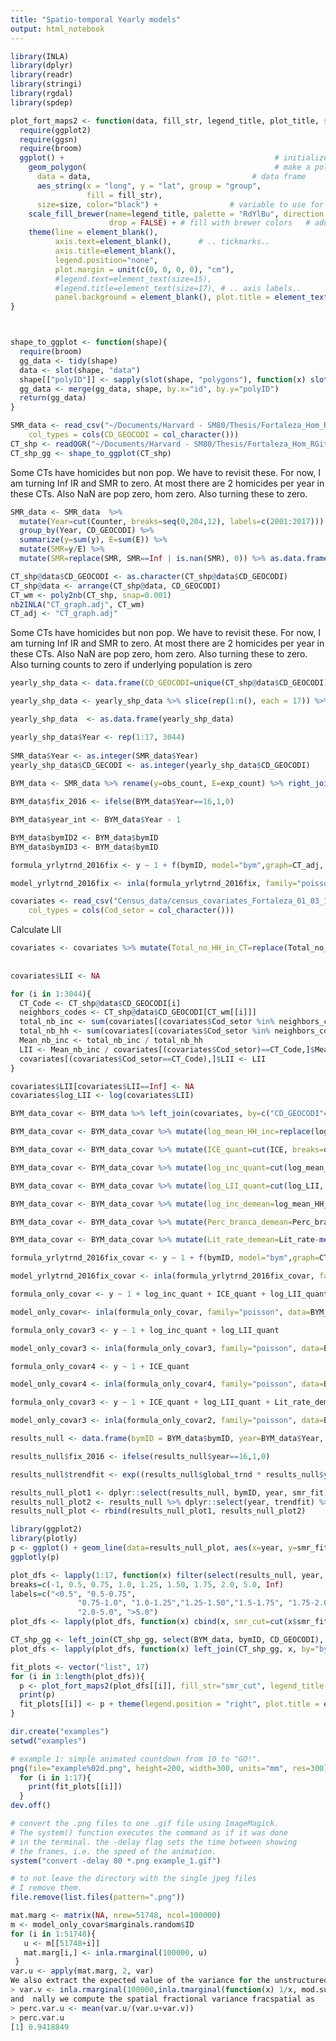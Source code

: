 ```yaml
---
title: "Spatio-temporal Yearly models"
output: html_notebook
---
```




```r
library(INLA)
library(dplyr)
library(readr)
library(stringi)
library(rgdal)
library(spdep)
```
```r
plot_fort_maps2 <- function(data, fill_str, legend_title, plot_title, size=0.1){
  require(ggplot2)
  require(ggsn)
  require(broom)
  ggplot() +                                               # initialize ggplot object
    geom_polygon(                                          # make a polygon
      data = data,                                    # data frame
      aes_string(x = "long", y = "lat", group = "group",                # coordinates, and group them by polygons
                 fill = fill_str),
      size=size, color="black") +                # variable to use for filling
    scale_fill_brewer(name=legend_title, palette = "RdYlBu", direction = -1,
                      drop = FALSE) + # fill with brewer colors   # add title
    theme(line = element_blank(),
          axis.text=element_blank(),      # .. tickmarks..
          axis.title=element_blank(),
          legend.position="none",
          plot.margin = unit(c(0, 0, 0, 0), "cm"),
          #legend.text=element_text(size=15),
          #legend.title=element_text(size=17), # .. axis labels..
          panel.background = element_blank(), plot.title = element_text(size=5)) + ggtitle(plot_title)
}



shape_to_ggplot <- function(shape){
  require(broom)
  gg_data <- tidy(shape)
  data <- slot(shape, "data")
  shape[["polyID"]] <- sapply(slot(shape, "polygons"), function(x) slot(x, "ID"))
  gg_data <- merge(gg_data, shape, by.x="id", by.y="polyID")
  return(gg_data)
}
```


```r
SMR_data <- read_csv("~/Documents/Harvard - SM80/Thesis/Fortaleza_Hom_RGit_PRIVATE_Files/CT_SMR_per_mnth_MISSING_ADJ.csv",
    col_types = cols(CD_GEOCODI = col_character()))
CT_shp <- readOGR("~/Documents/Harvard - SM80/Thesis/Fortaleza_Hom_RGit_PRIVATE_Files/Shapefiles/Shapefiles/CTs/", "Corrected_CTs", use_iconv = TRUE, encoding = "latin1")
CT_shp_gg <- shape_to_ggplot(CT_shp)
```

Some CTs have homicides but non pop. We have to revisit these. For now, I am turning Inf IR and SMR to zero. At most there are 2 homicides per year in these CTs. Also NaN are pop zero, hom zero. Also turning these to zero.

```r
SMR_data <- SMR_data  %>%
  mutate(Year=cut(Counter, breaks=seq(0,204,12), labels=c(2001:2017))) %>%
  group_by(Year, CD_GEOCODI) %>%
  summarize(y=sum(y), E=sum(E)) %>%
  mutate(SMR=y/E) %>% 
  mutate(SMR=replace(SMR, SMR==Inf | is.nan(SMR), 0)) %>% as.data.frame() %>% rename(obs_count=y, exp_count=E) %>% na.omit()

```

```r
CT_shp@data$CD_GEOCODI <- as.character(CT_shp@data$CD_GEOCODI)
CT_shp@data <- arrange(CT_shp@data, CD_GEOCODI)
CT_wm <- poly2nb(CT_shp, snap=0.001)
nb2INLA("CT_graph.adj", CT_wm)
CT_adj <- "CT_graph.adj"
```

Some CTs have homicides but non pop. We have to revisit these. For now, I am turning Inf IR and SMR to zero. At most there are 2 homicides per year in these CTs. Also NaN are pop zero, hom zero. Also turning these to zero. Also turning counts to zero if underlying population is zero

```r
yearly_shp_data <- data.frame(CD_GEOCODI=unique(CT_shp@data$CD_GEOCODI)) 

yearly_shp_data <- yearly_shp_data %>% slice(rep(1:n(), each = 17)) %>% arrange(CD_GEOCODI) %>% mutate(bymID=unlist(lapply(1:3044, function(x) rep(x,17))))

yearly_shp_data  <- as.data.frame(yearly_shp_data)

yearly_shp_data$Year <- rep(1:17, 3044)
  
SMR_data$Year <- as.integer(SMR_data$Year)
yearly_shp_data$CD_GECODI <- as.integer(yearly_shp_data$CD_GEOCODI)
  
BYM_data <- SMR_data %>% rename(y=obs_count, E=exp_count) %>% right_join(yearly_shp_data, by=c("CD_GEOCODI", "Year")) %>% mutate(y=replace(y, is.na(y), 0), E=replace(E, is.na(E), 0)) %>% dplyr::select(CD_GEOCODI, y, E, Year) %>% arrange(CD_GEOCODI) %>% mutate(bymID=unlist(lapply(1:3044, function(x) rep(x,17))))

BYM_data$fix_2016 <- ifelse(BYM_data$Year==16,1,0)

BYM_data$year_int <- BYM_data$Year - 1

BYM_data$bymID2 <- BYM_data$bymID
BYM_data$bymID3 <- BYM_data$bymID
```

```r
formula_yrlytrnd_2016fix <- y ~ 1 + f(bymID, model="bym",graph=CT_adj, constr=TRUE) + f(bymID2, year_int, model="iid", constr=TRUE) + year_int + f(bymID3, fix_2016, model="iid", constr=TRUE) + fix_2016

model_yrlytrnd_2016fix <- inla(formula_yrlytrnd_2016fix, family="poisson", data=BYM_data, E=E, verbose=TRUE, control.compute=list(dic=TRUE), control.predictor=list(compute=TRUE))

```


```r
covariates <- read_csv("Census_data/census_covariates_Fortaleza_01_03_19.csv", 
    col_types = cols(Cod_setor = col_character()))
```

Calculate LII

```r

covariates <- covariates %>% mutate(Total_no_HH_in_CT=replace(Total_no_HH_in_CT, is.na(Total_no_HH_in_CT), 0), Total_HH_inc_in_CT=replace(Total_HH_inc_in_CT, is.na(Total_HH_inc_in_CT), 0), Mean_HH_inc=replace(Mean_HH_inc, is.na(Mean_HH_inc), 0))
                                    
                                    
covariates$LII <- NA

for (i in 1:3044){
  CT_Code <- CT_shp@data$CD_GEOCODI[i]
  neighbors_codes <- CT_shp@data$CD_GEOCODI[CT_wm[[i]]]
  total_nb_inc <- sum(covariates[(covariates$Cod_setor %in% neighbors_codes),]$Total_HH_inc_in_CT)
  total_nb_hh <- sum(covariates[(covariates$Cod_setor %in% neighbors_codes),]$Total_no_HH_in_CT)
  Mean_nb_inc <- total_nb_inc / total_nb_hh
  LII <- Mean_nb_inc / covariates[(covariates$Cod_setor)==CT_Code,]$Mean_HH_inc
  covariates[(covariates$Cod_setor==CT_Code),]$LII <- LII
}

covariates$LII[covariates$LII==Inf] <- NA 
covariates$log_LII <- log(covariates$LII)

```

```r
BYM_data_covar <- BYM_data %>% left_join(covariates, by=c("CD_GEOCODI"="Cod_setor")) %>% mutate(log_mean_HH_inc=log(Mean_HH_inc)) %>% arrange(CD_GEOCODI) 

BYM_data_covar <- BYM_data_covar %>% mutate(log_mean_HH_inc=replace(log_mean_HH_inc, log_mean_HH_inc==-Inf | is.na(log_mean_HH_inc), 0), log_LII=replace(log_LII, log_LII==-Inf | is.na(log_LII), 0), Perc_Wtr_Spply_Ntwrk=replace(Perc_Wtr_Spply_Ntwrk, is.na(Perc_Wtr_Spply_Ntwrk), 0), Perc_branca=replace(Perc_branca, is.na(Perc_branca), 0), Perc_Garbage_Col_Serv=replace(Perc_Garbage_Col_Serv, is.na(Perc_Garbage_Col_Serv), 0), Perc_PPH_Elec=replace(Perc_PPH_Elec, is.na(Perc_PPH_Elec), 0), Lit_rate=replace(Lit_rate, is.na(Lit_rate), 0), ICE=replace(ICE, is.na(ICE), 0)) 

BYM_data_covar <- BYM_data_covar %>% mutate(ICE_quant=cut(ICE, breaks=quantile(BYM_data_covar$ICE, probs=c(seq(0,1,0.25),1)[1:5]), include.lowest=TRUE))

BYM_data_covar <- BYM_data_covar %>% mutate(log_inc_quant=cut(log_mean_HH_inc, breaks=quantile(BYM_data_covar$log_mean_HH_inc, probs=c(seq(0,1,0.25),1)[1:5]), include.lowest=TRUE))

BYM_data_covar <- BYM_data_covar %>% mutate(log_LII_quant=cut(log_LII, breaks=quantile(BYM_data_covar$log_LII, probs=c(seq(0,1,0.25),1)[1:5]), include.lowest=TRUE))

BYM_data_covar <- BYM_data_covar %>% mutate(log_inc_demean=log_mean_HH_inc-mean(BYM_data_covar$log_mean_HH_inc, na.rm=TRUE))

BYM_data_covar <- BYM_data_covar %>% mutate(Perc_branca_demean=Perc_branca-mean(BYM_data_covar$Perc_branca, na.rm=TRUE))

BYM_data_covar <- BYM_data_covar %>% mutate(Lit_rate_demean=Lit_rate-mean(BYM_data_covar$Lit_rate, na.rm=TRUE))


```

```r
formula_yrlytrnd_2016fix_covar <- y ~ 1 + f(bymID, model="bym",graph=CT_adj, constr=TRUE) + f(bymID2, year_int, model="iid", constr=TRUE) + year_int + f(bymID3, fix_2016, model="iid", constr=TRUE) + fix_2016 + log_inc_quant + ICE_quant + log_LII_quant + Lit_rate_demean + Perc_branca_demean

model_yrlytrnd_2016fix_covar <- inla(formula_yrlytrnd_2016fix_covar, family="poisson", data=BYM_data_covar, E=E, verbose=TRUE, control.compute=list(dic=TRUE), control.predictor=list(compute=TRUE))

```

```r
formula_only_covar <- y ~ 1 + log_inc_quant + ICE_quant + log_LII_quant + Lit_rate_demean + Perc_branca_demean

model_only_covar<- inla(formula_only_covar, family="poisson", data=BYM_data_covar, E=E, verbose=TRUE, control.compute=list(dic=TRUE), control.predictor=list(compute=TRUE))

```

```r
formula_only_covar3 <- y ~ 1 + log_inc_quant + log_LII_quant

model_only_covar3 <- inla(formula_only_covar3, family="poisson", data=BYM_data_covar, E=E, verbose=TRUE, control.compute=list(dic=TRUE), control.predictor=list(compute=TRUE))

formula_only_covar4 <- y ~ 1 + ICE_quant

model_only_covar4 <- inla(formula_only_covar4, family="poisson", data=BYM_data_covar, E=E, verbose=TRUE, control.compute=list(dic=TRUE), control.predictor=list(compute=TRUE))

```

```r
formula_only_covar3 <- y ~ 1 + ICE_quant + log_LII_quant + Lit_rate_demean + Perc_branca_demean

model_only_covar3 <- inla(formula_only_covar2, family="poisson", data=BYM_data_covar, E=E, verbose=TRUE, control.compute=list(dic=TRUE), control.predictor=list(compute=TRUE))

```


```r
results_null <- data.frame(bymID = BYM_data$bymID, year=BYM_data$Year, smr_fit=model_yrlytrnd_2016fix$summary.fitted.values$mean, global_trnd=rep(model_yrlytrnd_2016fix$summary.fixed$mean[2], 51748), global_2016=rep(model_yrlytrnd_2016fix$summary.fixed$mean[3], 51748))
```

```r
results_null$fix_2016 <- ifelse(results_null$year==16,1,0)

results_null$trendfit <- exp((results_null$global_trnd * results_null$year) + (results_null$global_2016 * results_null$fix_2016))

```

```r
results_null_plot1 <- dplyr::select(results_null, bymID, year, smr_fit) %>% mutate(type="CT_specific")
results_null_plot2 <- results_null %>% dplyr::select(year, trendfit) %>% rename(smr_fit=trendfit) %>% mutate(type="global") %>% unique() %>% mutate(bymID=3055)
results_null_plot <- rbind(results_null_plot1, results_null_plot2)
```

```r
library(ggplot2)
library(plotly)
p <- ggplot() + geom_line(data=results_null_plot, aes(x=year, y=smr_fit, group=bymID, color=type, linetype=type))
ggplotly(p)
```

```r
plot_dfs <- lapply(1:17, function(x) filter(select(results_null, year, bymID, smr_fit), year==x))
breaks=c(-1, 0.5, 0.75, 1.0, 1.25, 1.50, 1.75, 2.0, 5.0, Inf)
labels=c("<0.5", "0.5-0.75",
               "0.75-1.0", "1.0-1.25","1.25-1.50","1.5-1.75", "1.75-2.0",
               "2.0-5.0", ">5.0")
plot_dfs <- lapply(plot_dfs, function(x) cbind(x, smr_cut=cut(x$smr_fit, breaks, labels)))
```

```r
CT_shp_gg <- left_join(CT_shp_gg, select(BYM_data, bymID, CD_GEOCODI), by="CD_GEOCODI")
plot_dfs <- lapply(plot_dfs, function(x) left_join(CT_shp_gg, x, by="bymID"))
```

```r
fit_plots <- vector("list", 17)
for (i in 1:length(plot_dfs)){
  p <- plot_fort_maps2(plot_dfs[[i]], fill_str="smr_cut", legend_title = paste0("Standardized Mortality\nRatio - ", (2000+i)), plot_title = as.character(2000+i))
  print(p)
  fit_plots[[i]] <- p + theme(legend.position = "right", plot.title = element_text(size=22, hjust=0.5))
}
```



```r
dir.create("examples")
setwd("examples")

# example 1: simple animated countdown from 10 to "GO!".
png(file="example%02d.png", height=200, width=300, units="mm", res=300)
  for (i in 1:17){
    print(fit_plots[[i]])
  }
dev.off()

# convert the .png files to one .gif file using ImageMagick. 
# The system() function executes the command as if it was done
# in the terminal. the -delay flag sets the time between showing
# the frames, i.e. the speed of the animation.
system("convert -delay 80 *.png example_1.gif")

# to not leave the directory with the single jpeg files
# I remove them.
file.remove(list.files(pattern=".png"))
```

```r
mat.marg <- matrix(NA, nrow=51748, ncol=100000)
m <- model_only_covar$marginals.random$ID
for (i in 1:51748){
   u <- m[[51748+i]]
   mat.marg[i,] <- inla.rmarginal(100000, u)
 }
var.u <- apply(mat.marg, 2, var)
We also extract the expected value of the variance for the unstructured component
> var.v <- inla.rmarginal(100000,inla.tmarginal(function(x) 1/x, mod.suicides$marginals.hyper$"Precision for ID (iid component)"))
and  nally we compute the spatial fractional variance fracspatial as
> perc.var.u <- mean(var.u/(var.u+var.v))
> perc.var.u
[1] 0.9418849
```

